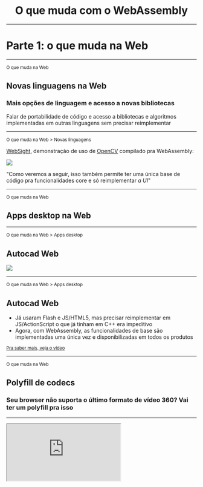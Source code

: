 

<center>

# O que muda com o WebAssembly

</center>

---


# Parte 1: o que muda na Web

---

<small>O que muda na Web</small>

## Novas linguagens na Web

### Mais opções de linguagem e acesso a novas bibliotecas

<Notes>

Falar de portabilidade de código e acesso a bibliotecas e algoritmos implementadas em outras linguagens sem precisar reimplementar

</Notes>

---

<small>O que muda na Web > Novas linguagens</small>

[WebSight](https://github.com/Web-Sight/WebSight), demonstração de uso de [OpenCV](https://opencv.org/) compilado pra WebAssembly:

![](./assets/images/websightdemo.gif)

<Notes>

"Como veremos a seguir, isso também permite ter uma única base de código pra funcionalidades core e só reimplementar _a UI_"

</Notes>

---

<small>O que muda na Web</small>

## Apps desktop na Web

---

<small>O que muda na Web > Apps desktop</small>

## Autocad Web

![](./assets/images/autocad-web.png)

---

<small>O que muda na Web > Apps desktop</small>

## Autocad Web

- Já usaram Flash e JS/HTML5, mas precisar reimplementar em JS/ActionScript o que já tinham em C++ era impeditivo
- Agora, com WebAssembly, as funcionalidades de base são implementadas uma única vez e disponibilizadas em todos os produtos

<small>
  <a href="https://youtu.be/BnYq7JapeDA">Pra saber mais, veja o vídeo</a>
</small>

---

<small>O que muda na Web</small>

## Polyfill de codecs

### Seu browser não suporta o último formato de vídeo 360? Vai ter um polyfill pra isso

---

<iframe
  style={{ width: "90vw", height: "90vh", maxWidth: 900 }}
  src="https://brionv.com/misc/ogv.js/demo2/#file=Caminandes_3_-_Llamigos_-_Blender_Animated_Short.webm&size=360p.av1.webm&source=av1&player=js"
/>

---

<small>O que muda na Web</small>

## Jogos

### A Unity já exporta seus jogos pra WebAssembly _hoje_!

---

<small>O que muda na Web > Caso de estudo da Unity com WebAssembly</small>

## Benchmark da Unity (_tempo até aparecer na tela_)

![](./assets/images/macos-performance-unity.png)

---

<small>O que muda na Web > Caso de estudo da Unity com WebAssembly</small>

## Benchmark da Unity (_tamanho de código_)

![](./assets/images/codesize-unity.png)

---

<small>O que muda na Web > Apps desktop</small>

## Outros casos de sucesso

- O Figma [também migrou seu web app de _asm.js_ para WebAssembly](https://www.figma.com/blog/webassembly-cut-figmas-load-time-by-3x/) e diminuiram o tempo de carregamento em **mais de 3x**
- O Google Earth voltou <strike>pra Web</strike> pro Chrome 🙄 [graças ao WebAssembly](https://medium.com/google-earth/earth-on-web-the-road-to-cross-browser-7338e0f46278)
- [O Chrome dá suporte a PWAs em todas as plataformas desktop](https://developers.google.com/web/progressive-web-apps/desktop), integrando web apps cada vez mais com elas 🎉

---


# Parte 2: o que muda fora da Web

### <span><q>WebAssembly não é uma apenas uma forma de rodar código além de Javascript na Web; WebAssembly é uma pequena linguagem e fácil de incorporar que você pode usar em qualquer lugar</q><br/>— [WebAssembly is more than the web](https://words.steveklabnik.com/webassembly-is-more-than-just-the-web)</span>

---

<small>O que muda fora da Web</small>

## Runtimes JavaScript

### Node.js, Electron, Johnny-Five, React Native...

---

<small>Runtimes Javascript</small>

## Performance nativa no Node.js sem compilação

A Mozilla recentemente reimplementou parte de seu módulo [sourcemap-decoder](https://npm.im/sourcemap-decoder) em WebAssembly e [o tornou de 5 a 10x mais rápido](https://hacks.mozilla.org/2018/01/oxidizing-source-maps-with-rust-and-webassembly/):

![](./assets/images/sourcemap-decoder-benchmark.png)

---

<small>Runtimes Javascript</small>

## Performance nativa no Electron

[Finda](https://keminglabs.com/finda/), um app Electron para macOS, reporta [nesse post](https://keminglabs.com/blog/building-a-fast-electron-app-with-rust/) como ele usa Rust e WebAssembly para procurar por arquivos, abas abertas, histórico de navegador e muito mais em **menos de 1ms**

---

<small>O que muda fora da Web</small>

## Serverless

---

<small>O que muda fora da Web > Serverless</small>

## Cloudflare Workers

Cada worker é um _isolate_ dentro de um mesmo processo do V8, enquanto na maior parte dos FaaS cada worker é um container

![](./assets/images/cloudflare-isolates.png)

---

<small>O que muda fora da Web > Serverless</small>

## Cloudflare Workers

Isso resolve tempo de resposta pra _cold starts_

![](./assets/images/cloudflare-faas-benchmark.png)

---

<small>O que muda fora da Web > Serverless</small>

## Cloudflare Workers

- Cada novo processo do Node consome 35MB. Cada novo _isolate_, 3MB
- Elimina custo de _context switching_ do OS (~100ms)
- Só permitiria a execução de Javascript. Não mais, graças a WebAssembly

---

<small>O que muda fora da Web > Serverless</small>

## Olin

> <q>[Olin](https://github.com/Xe/olin) é (...) um primitivo radicalmente novo para tornar mais fácil raciocinar sobre, fazer deploy e operar serviços orientados a eventos e que seja independente (...) do computador em que ele esteja rodando.</q><br/>— https://christine.website/blog/olin-1-why-09-1-2018

<!-- esse comentário é um hack pra separar os blockquotes sem ofender o prettier :( -->

> <q>Eu quero que este projeto dure décadas. Eu quero que os binários que eu suba hoje continuem funcionando daqui a 5 anos.</q><br/>— https://github.com/Xe/olin

---

<small>O que muda fora da Web</small>

## Portabilidade

---

<small>O que muda fora da Web > Portabilidade</small>

## Wasmer

[wasmer](https://wasmer.io) é um projeto ambicioso que visa permitir a criação de binários universais, que podem ser [diretamente executados](https://medium.com/wasmer/running-webassembly-100x-faster-%EF%B8%8F-a8237e9a372d) ou [executados por um programa](https://medium.com/wasmer/running-webassembly-from-any-language-5741f6320ccd?source=collection_home---4------0---------------------), de qualquer plataforma

---

<small>O que muda fora da Web > Portabilidade</small>

## Wasmer

[![](./assets/images/wasmer-nginx.png)](https://medium.com/@syrusakbary/running-nginx-with-webassembly-6353c02c08ac)

---

<small>O que muda fora da Web > Portabilidade</small>

## Wasmer

> A razão pra usar WebAssembly não é só velocidade, mas também portabilidade em qualquer arquitetura e isolamento de memória de cada processo.
>
> Esses são duas grandes inovações que vão ser a base da nova geração de computação na nuvem.
>
> — https://medium.com/@syrusakbary/hi-edward-d16345fb04b3

---

<small>O que muda fora da Web > Portabilidade</small>

## Outros

- [nebulet](https://github.com/nebulet/nebulet) — um sistema operacional que roda WebAssembly nativamente
- [WasmTime](https://github.com/CraneStation/wasmtime) — um _runtime_ de WebAssembly que implementa a [CloudABI](https://cloudabi.org), um POSIX perfeito pro WebAssembly

---

<small>O que muda fora da Web</small>

## Blockchain

---

<small>O que muda fora da Web > Blockchain</small>

## Ethereum

Hoje, o [Ethereum](https://www.ethereum.org/) implementa sua própria [linguagem de programação](https://solidity.readthedocs.io/en/v0.5.6/) e sua própria [máquina virtual](<https://github.com/ethereum/wiki/wiki/Ethereum-Virtual-Machine-(EVM)-Awesome-List#specification>).

A implementação não é ideal, e exige que cada vez mais algoritmos sejam pré-compilados e façam parte da VM em si.

---

<small>O que muda fora da Web > Blockchain</small>

## Ethereum

> Ao invés de usar a EVM, nós agora temos um conjunto eficiente de instruções, que tem garantias de ser executável e igualmente performático em diferentes tipos de plataformas.
>
> Não só dApps vão ficar mais rápidos em produção, como o desenvolvimento de _Smart Contracts_ vai se tornar mais acessível para pessoas já familiares com linguagens como Rust e Go.
>
> — https://medium.com/zkcapital/webassembly-the-future-of-blockchain-computing-1a0ae28f7e40

---

<small>O que muda fora da Web</small>

## Outros

- Você já pode usar WebAssembly até [em FPGAs](https://github.com/piranna/wasmachine)
